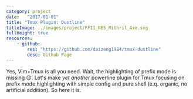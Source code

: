 ```yaml
---
category: project
date:   "2017-01-01"
title: "Tmux Plugin: Dustline"
titleImage: ../images/project/FFII_NES_Mithril_Axe.svg
fullHeight: true
resources:
    - github:
        res: "https://github.com/daizeng1984/tmux-dustline"
        desc: Github Page
---
```

Yes, Vim+Tmux is all you need. Wait, the highlighting of prefix mode is missing 😉. Let's make *yet another* powerline plugin for Tmux focusing on prefix mode highlighting with simple config and pure shell (e.q. organic, no artificial addition). So here it is.

